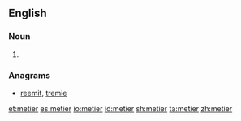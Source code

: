 {{also|Metier|métier}}
==English==

===Noun===
{{en-noun}}

# {{alternative spelling of|métier}}

===Anagrams===
* [[reemit#English|reemit]], [[tremie#English|tremie]]

[[et:metier]]
[[es:metier]]
[[io:metier]]
[[id:metier]]
[[sh:metier]]
[[ta:metier]]
[[zh:metier]]